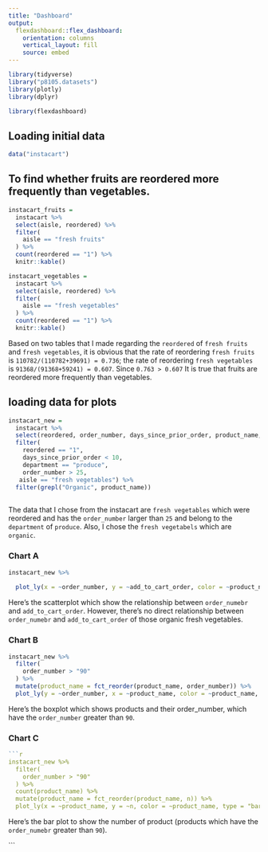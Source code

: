```yaml
---
title: "Dashboard"
output: 
  flexdashboard::flex_dashboard:
    orientation: columns
    vertical_layout: fill
    source: embed
---
```


```r
library(tidyverse)
library("p8105.datasets")
library(plotly)
library(dplyr)

library(flexdashboard)
```

## Loading initial data
```r
data("instacart")

```

## To find whether fruits are reordered more frequently than vegetables. 

```r
instacart_fruits = 
  instacart %>% 
  select(aisle, reordered) %>% 
  filter(
    aisle == "fresh fruits"
  ) %>% 
  count(reordered == "1") %>% 
  knitr::kable()
```

```r
instacart_vegetables = 
  instacart %>% 
  select(aisle, reordered) %>% 
  filter(
    aisle == "fresh vegetables"
  ) %>% 
  count(reordered == "1") %>% 
  knitr::kable()
```

Based on two tables that I made regarding the `reordered` of `fresh fruits` and `fresh vegetables`, it is obvious that the rate of reordering `fresh fruits` is `110782/(110782+39691) = 0.736`; the rate of reordering `fresh vegetables` is `91368/(91368+59241) = 0.607`. Since `0.763 > 0.607` It is true that fruits are reordered more frequently than vegetables. 


## loading data for plots
```r
instacart_new = 
  instacart %>% 
  select(reordered, order_number, days_since_prior_order, product_name, aisle, department, order_hour_of_day, add_to_cart_order) %>% 
  filter(
    reordered == "1",
    days_since_prior_order < 10,
    department == "produce",
    order_number > 25,
   aisle == "fresh vegetables") %>% 
  filter(grepl("Organic", product_name))
  
```
The data that I chose from the instacart are `fresh vegetables` which were reordered and has the `order_number` larger than `25` and belong to the `department` of `produce`. Also, I chose the `fresh vegetabels` which are `organic`. 

### Chart A

```r
instacart_new %>% 
  
  plot_ly(x = ~order_number, y = ~add_to_cart_order, color = ~product_name, alpha = .5, type = "scatter", mode = "markers")
```
Here's the scatterplot which show the relationship between `order_numebr` and `add_to_cart_order`. However, there's no direct relationship between `order_numebr` and `add_to_cart_order` of those organic fresh vegetables. 

### Chart B

```r
instacart_new %>% 
  filter(
    order_number > "90"
  ) %>% 
  mutate(product_name = fct_reorder(product_name, order_number)) %>% 
  plot_ly(y = ~order_number, x = ~product_name, color = ~product_name, type = "box", colors = "viridis", alpha = .5)
```
Here's the boxplot which shows products and their order_number, which have the `order_number` greater than `90`. 

### Chart C

```r
```r
instacart_new %>%
  filter(
    order_number > "90"
  ) %>% 
  count(product_name) %>% 
  mutate(product_name = fct_reorder(product_name, n)) %>% 
  plot_ly(x = ~product_name, y = ~n, color = ~product_name, type = "bar", colors = "viridis")
```

Here's the bar plot to show the number of product (products which have the `order_numebr` greater than `90`). 

```

